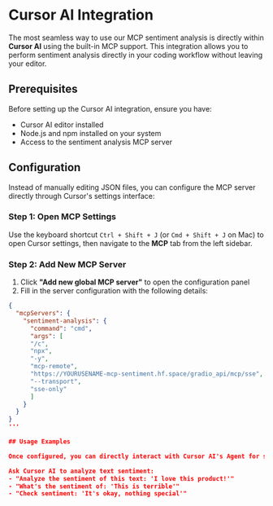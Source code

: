 # Cursor AI Integration

<CourseFloatingBanner chapter={2} classNames="absolute z-10 right-0 top-0" />

The most seamless way to use our MCP sentiment analysis is directly within **Cursor AI** using the built-in MCP support. This integration allows you to perform sentiment analysis directly in your coding workflow without leaving your editor.

## Prerequisites

Before setting up the Cursor AI integration, ensure you have:
- Cursor AI editor installed
- Node.js and npm installed on your system
- Access to the sentiment analysis MCP server

## Configuration

Instead of manually editing JSON files, you can configure the MCP server directly through Cursor's settings interface:

### Step 1: Open MCP Settings

Use the keyboard shortcut `Ctrl + Shift + J` (or `Cmd + Shift + J` on Mac) to open Cursor settings, then navigate to the **MCP** tab from the left sidebar.

### Step 2: Add New MCP Server

1. Click **"Add new global MCP server"** to open the configuration panel
2. Fill in the server configuration with the following details:

```json
{
  "mcpServers": {
    "sentiment-analysis": {
      "command": "cmd",
      "args": [
      "/c",
      "npx",
      "-y",
      "mcp-remote",
      "https://YOURUSENAME-mcp-sentiment.hf.space/gradio_api/mcp/sse",
      "--transport",
      "sse-only"
      ]
    }
  }
}
'''

## Usage Examples

Once configured, you can directly interact with Cursor AI's Agent for sentiment analysis:

Ask Cursor AI to analyze text sentiment:
- "Analyze the sentiment of this text: 'I love this product!'"
- "What's the sentiment of: 'This is terrible'"
- "Check sentiment: 'It's okay, nothing special'"



